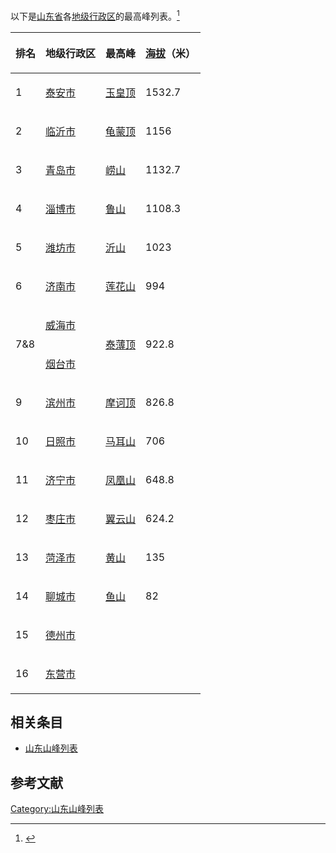 {{Onesource|time=2021-04-19T18:09:15+00:00}}
以下是[[山东省|山东省]]各[[地级行政区|地级行政区]]的最高峰列表。<ref>{{cite web | url = https://baijiahao.baidu.com/s?id=1612643920058155983 | title = 盘点山东各市最高的山 | author = 散寒苏}}</ref>
{| class="wikitable sortable"
|-
! 排名
! 地级行政区
! 最高峰
! [[海拔|海拔]]（米）
|-
| 1 || [[泰安市|泰安市]] || [[玉皇顶_(泰山)|玉皇顶]] || 1532.7
|-
| 2 || [[临沂市|临沂市]] || [[蒙山_(山东)|龟蒙顶]] || 1156
|-
| 3 || [[青岛市|青岛市]] || [[崂山|崂山]] || 1132.7
|-
| 4 || [[淄博市|淄博市]] || [[鲁山_(山东)|鲁山]] || 1108.3
|-
| 5 || [[潍坊市|潍坊市]] || [[沂山|沂山]] || 1023
|-
| 6 || [[济南市|济南市]] || [[莲花山_(莱芜)|莲花山]] || 994
|-
| valign=center rowspan=2 | 7&8
| [[威海市|威海市]]
| valign=center rowspan=2 | [[泰薄顶|泰薄顶]]
| valign=center rowspan=2 | 922.8
|-
| [[烟台市|烟台市]]
|-
| 9 || [[滨州市|滨州市]] || [[摩诃顶|摩诃顶]] || 826.8
|-
| 10 || [[日照市|日照市]] || [[马耳山|马耳山]] || 706
|-
| 11 || [[济宁市|济宁市]] || [[凤凰山_(济宁市)|凤凰山]] || 648.8
|-
| 12 || [[枣庄市|枣庄市]] || [[翼云山|翼云山]] || 624.2
|-
| 13 || [[菏泽市|菏泽市]] || [[黄山_(菏泽市)|黄山]] || 135
|-
| 14 || [[聊城市|聊城市]] || [[鱼山|鱼山]] || 82
|-
| 15 || [[德州市|德州市]] ||  || 
|-
| 16 || [[东营市|东营市]] ||  || 
|}

== 相关条目 ==
* [[山东山峰列表|山东山峰列表]]

== 参考文献 ==
{{reflist}}

[[Category:山东山峰列表|Category:山东山峰列表]]